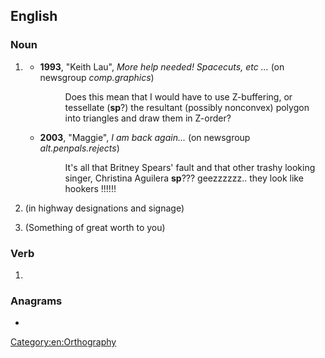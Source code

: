 {{also|Sp|SP|sp.|s/p|Sp.|s.p.|śp.|ś.p.|␠}}
==English==

===Noun===
{{en-noun|?}}

# {{abbreviation of|en|spelling}} {{qualifier|often used when correcting or questioning one's own spelling}}
#* '''1993''', "Keith Lau", ''More help needed! Spacecuts, etc ...'' (on newsgroup ''comp.graphics'')
#*: Does this mean that I would have to use Z-buffering, or tessellate ('''sp'''?) the resultant (possibly nonconvex) polygon into triangles and draw them in Z-order?
#* '''2003''', "Maggie", ''I am back again...'' (on newsgroup ''alt.penpals.rejects'')
#*: It's all that Britney Spears' fault and that other trashy looking singer, Christina Aguilera '''sp'''??? geezzzzzz.. they look like hookers !!!!!!
# {{abbreviation of|en|spur}} (in highway designations and signage)
# {{abbreviation of|en|special}} (Something of great worth to you)

===Verb===
{{head|en|verb}}

# {{lb|en|proofreading}} {{abbreviation of|en|spell out}} <!--i.e. expand an abbreviation, or write a number in words-->

===Anagrams===
* {{anagrams|en|a=ps|%ps|P's|P.S.|PS|PS.|Ps|Ps.|p's|p**s|p.s.|ps|ps.}}

[[Category:en:Orthography]]